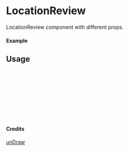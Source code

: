 
<Meta of={LocationReview} title="unDraw/LocationReview" />

# LocationReview

LocationReview component with different props.

#### Example

<Canvas of={LocationReview.Primary} />

## Usage

```ts
import { LocationReview } from "yadl-ui";

const Example = () => {
  return (
      <LocationReview />
  );
};

export default Example;
```

#### Credits
[unDraw](https://undraw.co/illustrations)
